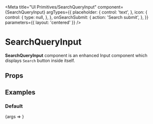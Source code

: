 

<Meta
  title="UI Primitives/SearchQueryInput"
  component={SearchQueryInput}
  argTypes={{
    placeholder: {
      control: 'text',
    },
    icon: {
      control: {
        type: null,
      },
    },
    onSearchSubmit: {
      action: 'Search submit',
    },
  }}
  parameters={{ layout: 'centered' }}
/>

# SearchQueryInput

**SearchQueryInput** component is an enhanced Input component which displays `Search` button inside itself.

## Props

<ArgsTable of={SearchQueryInput} />

## Examples

### Default

<Preview>
  <Story name="Default">{args => <SearchQueryInput {...args} icon={undefined} />}</Story>
</Preview>
